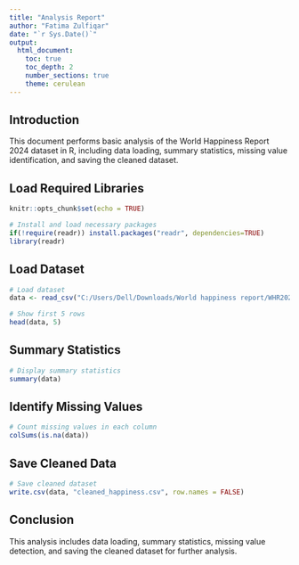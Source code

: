 ```yaml
---
title: "Analysis Report"
author: "Fatima Zulfiqar"
date: "`r Sys.Date()`"
output:
  html_document:
    toc: true
    toc_depth: 2
    number_sections: true
    theme: cerulean
---
```


## Introduction
This document performs basic analysis of the World Happiness Report 2024 dataset in R, including data loading, summary statistics, missing value identification, and saving the cleaned dataset.

## Load Required Libraries

```r
knitr::opts_chunk$set(echo = TRUE)

# Install and load necessary packages
if(!require(readr)) install.packages("readr", dependencies=TRUE)
library(readr)
```

## Load Dataset

```r
# Load dataset
data <- read_csv("C:/Users/Dell/Downloads/World happiness report/WHR2024.csv")

# Show first 5 rows
head(data, 5)
```

## Summary Statistics

```r
# Display summary statistics
summary(data)
```

## Identify Missing Values

```r
# Count missing values in each column
colSums(is.na(data))
```

## Save Cleaned Data

```r
# Save cleaned dataset
write.csv(data, "cleaned_happiness.csv", row.names = FALSE)
```

## Conclusion

This analysis includes data loading, summary statistics, missing value detection, and saving the cleaned dataset for further analysis.
